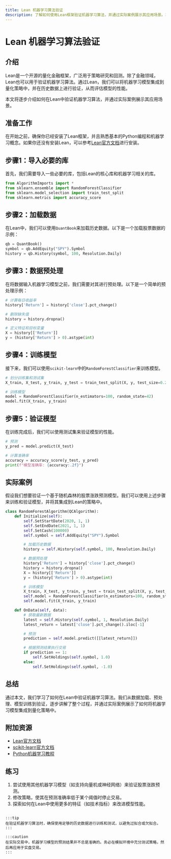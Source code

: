 ```yaml
---
title: Lean 机器学习算法验证
description: 了解如何使用Lean框架验证机器学习算法，并通过实际案例展示其应用场景。本文适合初学者，包含清晰的解释和代码示例。
---
```


# Lean 机器学习算法验证

## 介绍

Lean是一个开源的量化金融框架，广泛用于策略研究和回测。除了金融领域，Lean也可以用于验证机器学习算法。通过Lean，我们可以将机器学习模型集成到量化策略中，并在历史数据上进行验证，从而评估模型的性能。

本文将逐步介绍如何在Lean中验证机器学习算法，并通过实际案例展示其应用场景。

## 准备工作

在开始之前，确保你已经安装了Lean框架，并且熟悉基本的Python编程和机器学习概念。如果你还没有安装Lean，可以参考[Lean官方文档](https://www.lean.io/docs)进行安装。

## 步骤1：导入必要的库

首先，我们需要导入一些必要的库，包括Lean的核心库和机器学习相关的库。

```python
from AlgorithmImports import *
from sklearn.ensemble import RandomForestClassifier
from sklearn.model_selection import train_test_split
from sklearn.metrics import accuracy_score
```

## 步骤2：加载数据

在Lean中，我们可以使用`QuantBook`来加载历史数据。以下是一个加载股票数据的示例：

```python
qb = QuantBook()
symbol = qb.AddEquity("SPY").Symbol
history = qb.History(symbol, 100, Resolution.Daily)
```

## 步骤3：数据预处理

在将数据输入机器学习模型之前，我们需要对其进行预处理。以下是一个简单的预处理示例：

```python
# 计算每日收益率
history['Return'] = history['close'].pct_change()

# 删除缺失值
history = history.dropna()

# 定义特征和目标变量
X = history[['Return']]
y = (history['Return'] > 0).astype(int)
```

## 步骤4：训练模型

接下来，我们可以使用`scikit-learn`中的`RandomForestClassifier`来训练模型。

```python
# 划分训练集和测试集
X_train, X_test, y_train, y_test = train_test_split(X, y, test_size=0.2, random_state=42)

# 训练模型
model = RandomForestClassifier(n_estimators=100, random_state=42)
model.fit(X_train, y_train)
```

## 步骤5：验证模型

在训练完成后，我们可以使用测试集来验证模型的性能。

```python
# 预测
y_pred = model.predict(X_test)

# 计算准确率
accuracy = accuracy_score(y_test, y_pred)
print(f"模型准确率: {accuracy:.2f}")
```

## 实际案例

假设我们想要验证一个基于随机森林的股票涨跌预测模型。我们可以使用上述步骤来训练和验证模型，并将其集成到Lean的策略中。

```python
class RandomForestAlgorithm(QCAlgorithm):
    def Initialize(self):
        self.SetStartDate(2020, 1, 1)
        self.SetEndDate(2021, 1, 1)
        self.SetCash(100000)
        self.symbol = self.AddEquity("SPY").Symbol

        # 加载历史数据
        history = self.History(self.symbol, 100, Resolution.Daily)

        # 数据预处理
        history['Return'] = history['close'].pct_change()
        history = history.dropna()
        X = history[['Return']]
        y = (history['Return'] > 0).astype(int)

        # 训练模型
        X_train, X_test, y_train, y_test = train_test_split(X, y, test_size=0.2, random_state=42)
        self.model = RandomForestClassifier(n_estimators=100, random_state=42)
        self.model.fit(X_train, y_train)

    def OnData(self, data):
        # 获取最新数据
        latest = self.History(self.symbol, 1, Resolution.Daily)
        latest_return = latest['close'].pct_change().iloc[-1]

        # 预测
        prediction = self.model.predict([[latest_return]])

        # 根据预测结果执行交易
        if prediction == 1:
            self.SetHoldings(self.symbol, 1.0)
        else:
            self.SetHoldings(self.symbol, -1.0)
```

## 总结

通过本文，我们学习了如何在Lean中验证机器学习算法。我们从数据加载、预处理、模型训练到验证，逐步讲解了整个过程，并通过实际案例展示了如何将机器学习模型集成到量化策略中。

## 附加资源

- [Lean官方文档](https://www.lean.io/docs)
- [scikit-learn官方文档](https://scikit-learn.org/stable/)
- [Python机器学习教程](https://www.coursera.org/learn/machine-learning)

## 练习

1. 尝试使用其他机器学习模型（如支持向量机或神经网络）来验证股票涨跌预测。
2. 修改策略，使其在预测准确率低于某个阈值时停止交易。
3. 探索如何在Lean中使用更多的特征（如技术指标）来改进模型性能。
```

:::tip
在验证机器学习算法时，确保使用足够的历史数据进行训练和测试，以避免过拟合或欠拟合。
:::

:::caution
在实际交易中，机器学习模型的预测结果并不总是准确的。务必在模拟环境中充分测试策略，然后再应用于实盘交易。
:::